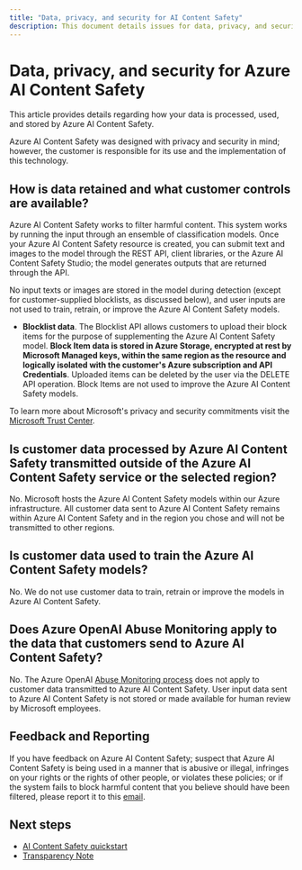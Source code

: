 ```yaml
---
title: "Data, privacy, and security for AI Content Safety"
description: This document details issues for data, privacy, and security for Azure AI Content Safety.
---
```



# Data, privacy, and security for Azure AI Content Safety


<NonEnglishTranslation />

This article provides details regarding how your data is processed, used, and stored by Azure AI Content Safety.

Azure AI Content Safety was designed with privacy and security in mind; however, the customer is responsible for its use and the implementation of this technology.


## How is data retained and what customer controls are available?

Azure AI Content Safety works to filter harmful content. This system works by running the input through an ensemble of classification models. Once your Azure AI Content Safety resource is created, you can submit text and images to the model through the REST API, client libraries, or the Azure AI Content Safety Studio; the model generates outputs that are returned through the API.

No input texts or images are stored in the model during detection (except for customer-supplied blocklists, as discussed below), and user inputs are not used to train, retrain, or improve the Azure AI Content Safety models.

- **Blocklist data**. The Blocklist API allows customers to upload their block items for the purpose of supplementing the Azure AI Content Safety model.  **Block Item data is stored in Azure Storage, encrypted at rest by Microsoft Managed keys, within the same region as the resource and logically isolated with the customer's Azure subscription and API Credentials**. Uploaded items can be deleted by the user via the DELETE API operation. Block Items are not used to improve the Azure AI Content Safety models.

To learn more about Microsoft's privacy and security commitments visit the [Microsoft Trust Center](https://www.microsoft.com/TrustCenter/CloudServices/Azure/default.aspx).

## Is customer data processed by Azure AI Content Safety transmitted outside of the Azure AI Content Safety service or the selected region?

No. Microsoft hosts the Azure AI Content Safety models within our Azure infrastructure. All customer data sent to Azure AI Content Safety remains within Azure AI Content Safety and in the region you chose and will not be transmitted to other regions.

## Is customer data used to train the Azure AI Content Safety models?

No. We do not use customer data to train, retrain or improve the models in Azure AI Content Safety.

## Does Azure OpenAI Abuse Monitoring apply to the data that customers send to Azure AI Content Safety? 

No. The Azure OpenAI [Abuse Monitoring process](/azure/ai-services/openai/concepts/abuse-monitoring) does not apply to customer data transmitted to Azure AI Content Safety. User input data sent to Azure AI Content Safety is not stored or made available for human review by Microsoft employees. 

## Feedback and Reporting

If you have feedback on Azure AI Content Safety; suspect that Azure AI Content Safety is being used in a manner that is abusive or illegal, infringes on your rights or the rights of other people, or violates these policies; or if the system fails to block harmful content that you believe should have been filtered, please report it to this [email](mailto:acm-team@microsoft.com).

## Next steps

* [AI Content Safety quickstart](/azure/ai-services/content-safety/quickstart-text)
* [Transparency Note](/azure/ai-foundry/responsible-ai/content-safety/transparency-note)
